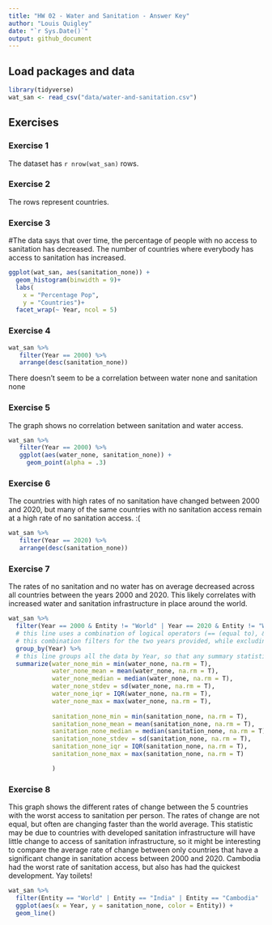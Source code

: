 ```yaml
---
title: "HW 02 - Water and Sanitation - Answer Key"
author: "Louis Quigley"
date: "`r Sys.Date()`"
output: github_document
---
```


## Load packages and data

```r
library(tidyverse)
wat_san <- read_csv("data/water-and-sanitation.csv")
```

## Exercises

### Exercise 1

The dataset has `r nrow(wat_san)` rows.

### Exercise 2

The rows represent countries.

### Exercise 3

#The data says that over time, the percentage of people with no access to sanitation has decreased. The number of countries where everybody has access to sanitation has increased. 

```r
ggplot(wat_san, aes(sanitation_none)) +
  geom_histogram(binwidth = 9)+
  labs(
    x = "Percentage Pop",
    y = "Countries")+
  facet_wrap(~ Year, ncol = 5)
```

### Exercise 4

```r
wat_san %>% 
   filter(Year == 2000) %>% 
   arrange(desc(sanitation_none))
```
There doesn't seem to be a correlation between water none and sanitation none

### Exercise 5

The graph shows no correlation between sanitation and water access. 

```r
wat_san %>% 
   filter(Year == 2000) %>% 
   ggplot(aes(water_none, sanitation_none)) +
     geom_point(alpha = .3)
```

### Exercise 6

The countries with high rates of no sanitation have changed between 2000 and 2020, but many of the same countries with no sanitation access remain at a high rate of no sanitation access. :(

```r
wat_san %>% 
   filter(Year == 2020) %>% 
   arrange(desc(sanitation_none))
```

### Exercise 7

The rates of no sanitation and no water has on average decreased across all countries between the years 2000 and 2020. This likely correlates with increased water and sanitation infrastructure in place around the world. 

```r
wat_san %>% 
  filter(Year == 2000 & Entity != "World" | Year == 2020 & Entity != "World") %>% 
  # this line uses a combination of logical operators (== (equal to), & (and), != (is not equal to), | (or))
  # this combination filters for the two years provided, while excluding any data associated with the "World" Entity
  group_by(Year) %>% 
  # this line groups all the data by Year, so that any summary statistics specified below are computed for each group
  summarize(water_none_min = min(water_none, na.rm = T),
            water_none_mean = mean(water_none, na.rm = T),
            water_none_median = median(water_none, na.rm = T),
            water_none_stdev = sd(water_none, na.rm = T),
            water_none_iqr = IQR(water_none, na.rm = T),
            water_none_max = max(water_none, na.rm = T),
            
            sanitation_none_min = min(sanitation_none, na.rm = T),
            sanitation_none_mean = mean(sanitation_none, na.rm = T),
            sanitation_none_median = median(sanitation_none, na.rm = T),
            sanitation_none_stdev = sd(sanitation_none, na.rm = T),
            sanitation_none_iqr = IQR(sanitation_none, na.rm = T),
            sanitation_none_max = max(sanitation_none, na.rm = T)

            )
```

### Exercise 8

This graph shows the different rates of change between the 5 countries with the worst access to sanitation per person. The rates of change are not equal, but often are changing faster than the world average. This statistic may be due to countries with developed sanitation infrastructure will have little change to access of sanitation infrastructure, so it might be interesting to compare the average rate of change between only countries that have a significant change in sanitation access between 2000 and 2020. 
Cambodia had the worst rate of sanitation access, but also has had the quickest development. Yay toilets!

```r
wat_san %>% 
  filter(Entity == "World" | Entity == "India" | Entity == "Cambodia" | Entity == "Eritrea" | Entity == "Niger" | Entity == "Ethiopia") %>% 
  ggplot(aes(x = Year, y = sanitation_none, color = Entity)) +
  geom_line()
```

